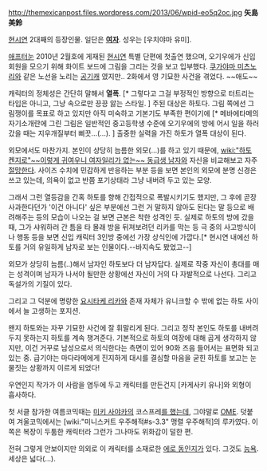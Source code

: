 http://themexicanpost.files.wordpress.com/2013/06/wpid-eo5q2oc.jpg
'''矢島美鈴'''

[[현시연]] 2대째의 등장인물. 일단은 '''[[여자]]'''. 성우는 [우치야마 유미].

[[애프터눈]] 2010년 2월호에 게재된 [[현시연]] 특별 단편에 첫출연 했으며, 오기우에가 신입회원을 모으기 위해 화이트 보드에 그림을 그리는 것을 보고 입부했다. [[쿠가야마 미츠노리]]와 같은 노선을 노리는 [[공기]]캐 였지만.. 2화에서 영 기묘한 사건을 겪었다. ~~애도~~

캐릭터의 정체성은 간단히 말해서 '''열폭'''. [* 그렇다고 그걸 부정적인 방향으로 터트리는 타입은 아니고, 그냥 속으로만 끙끙 앓는 스타일. ] 주된 대상은 하토다. 그림 쪽에선 그림쟁이를 목표로 하고 있지만 아직 미숙하고 기본기도 부족한 편이기에 [* 메바에타메의 자기소개란에 그린 그림은 일반적인 중고등학생 수준에 오기우에의 방에 어시 일을 하러 갔을 때는 지우개질부터 삐끗...(...). ] 출중한 실력을 가진 하토가 열폭 대상이 된다.  

외모에서도 마찬가지. 본인이 상당히 늠름한 외모(...)를 하고 있기 때문에,  [[wiki:"하토 켄지로"~~이렇게 귀여우니 여자일리가 없는~~ 동급생 남자]]와 자신을 비교해보고 자주 [[절망]]한다. 사이즈 수치에 민감하게 반응하는 부분 등을 보면 본인의 외모에 분명 신경은 쓰고 있는데, 의욕이 없고 반쯤 포기상태라 그냥 내버려 두고 있는 모양.

그래서 그런 열등감을 간혹 하토를 향해 간접적으로 폭발시키기도 했지만, 그 후에 곧장 사과한다던가 '이건 아니다' 싶은 부분에선 그런 거 말하지 않아도 된다는 말 등으로 배려해주는 등의 모습이 나오는 걸 보면 근본은 착한 성격인 듯. 실제로 하토의 방에 갔을 때, 그가 샤워하러 간 틈을 타 몰래 방을 뒤져보려던 리카를 막는 등 극 중의 사고방식이나 행동 등을 보면 신입 캐릭터 3인방 중에선 가장 상식인에 가깝다.[* 현시연 내에선 하토를 거의 유일하게 남자로 보는 인물이다.--바지속도 봤었고--] 

외모가 상당히 늠름(..)해서 남자인 하토보다 더 남자답다. 실제로 작중 자신이 총대를 매는 성격이며 남자가 나서야 될만한 상황에선 자신이 거의 다 자발적으로 나선다. 그리고 독설가의 기질이 있다.

그리고 그 덕분에 명랑한 [[요시타케 리카]]와 존재 자체가 유니크할 수 밖에 없는 하토 사이에서 늘 고생하는 포지션. 

왠지 하토와는 자꾸 기묘한 사건에 잘 휘말리게 된다. 그리고 정작 본인도 하토를 내버려두지 못하는지 하토를 계속 챙겨준다. 기본적으로 하토의 여장에 대해 곱게 생각하지 않지만, 이건 거꾸로 남성으로서 의식한다는 측면이 있어 90화 즈음 들어서는 표면화 되고있는 중. 급기야는 마다라메에게 진지하게 대시를 결심할 마음을 굳힌 하토를 보고는 눈물짓는 상황까지 이르게 되었다!

우연인지 작가가 이 사람을 염두에 두고 캐릭터를 만든건지 [카게사키 유나]와 외형이 흡사하다. 

첫 서클 참가한 여름코믹때는 [[미키 사야카]]의 코스프레[http://bbs2.ruliweb.daum.net/gaia/do/ruliweb/family/230/read?articleId=18002986&bbsId=G005&itemId=75&pageIndex=1 를 했는데], 그야말로 [[OME]]. 덧붙여 겨울코믹에서는 [wiki:"미니스커트 우주해적#s-3.3" 맹렬 우주해적]의 루카였다. 이쪽은 복장이 두툼한 캐릭터라 그런가 그나마도 위화감이 덜한 편.

전혀 그렇게 안보이지만 의외로 이 캐릭터를 소재로한 [[에로 동인지]]가 있다. 그것도 [[능욕]]. 세상은 넓다(…).
